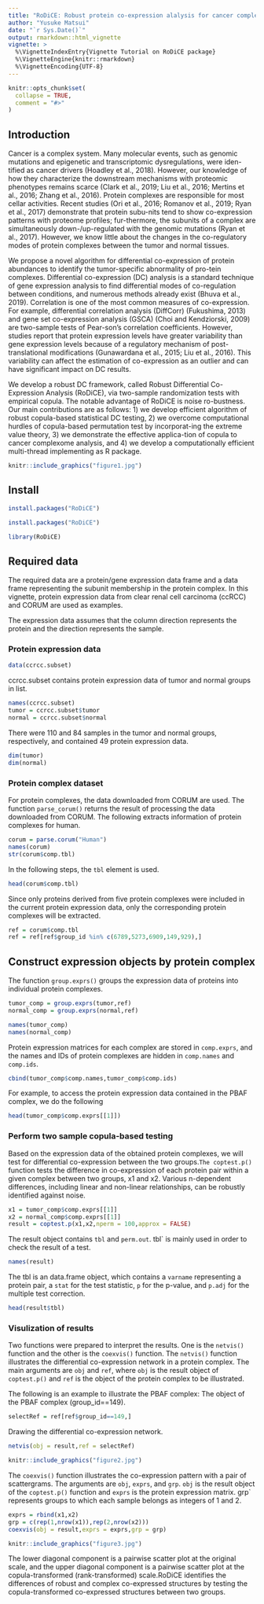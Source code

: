 ```yaml
---
title: "RoDiCE: Robust protein co-expression alalysis for cancer complexome"
author: "Yusuke Matsui"
date: "`r Sys.Date()`"
output: rmarkdown::html_vignette
vignette: >
  %\VignetteIndexEntry{Vignette Tutorial on RoDiCE package}
  %\VignetteEngine{knitr::rmarkdown}
  %\VignetteEncoding{UTF-8}
---
```


```r
knitr::opts_chunk$set(
  collapse = TRUE,
  comment = "#>"
)
```

## Introduction

  Cancer is a complex system. Many molecular events, such as genomic mutations and epigenetic and transcriptomic dysregulations, were iden-tified as cancer drivers (Hoadley et al., 2018). However, our knowledge of how they characterize the downstream mechanisms with proteomic phenotypes remains scarce (Clark et al., 2019; Liu et al., 2016; Mertins et al., 2016; Zhang et al., 2016). Protein complexes are responsible for most cellar activities. Recent studies (Ori et al., 2016; Romanov et al., 2019; Ryan et al., 2017) demonstrate that protein subu-nits tend to show co-expression patterns with proteome profiles; fur-thermore, the subunits of a complex are simultaneously down-/up-regulated with the genomic mutations (Ryan et al., 2017). However, we know little about the changes in the co-regulatory modes of protein complexes between the tumor and normal tissues.


  We propose a novel algorithm for differential co-expression of protein abundances to identify the tumor-specific abnormality of pro-tein complexes. Differential co-expression (DC) analysis is a standard technique of gene expression analysis to find differential modes of co-regulation between conditions, and numerous methods already exist (Bhuva et al., 2019). Correlation is one of the most common measures of co-expression. For example, differential correlation analysis (DiffCorr) (Fukushima, 2013) and gene set co-expression analysis (GSCA) (Choi and Kendziorski, 2009) are two-sample tests of Pear-son’s correlation coefficients. However, studies report that protein expression levels have greater variability than gene expression levels because of  a regulatory mechanism of post-translational modifications (Gunawardana et al., 2015; Liu et al., 2016). This variability can affect the estimation of co-expression as an outlier and can have significant impact on DC results.
  
    
  We develop a robust DC framework, called Robust Differential Co-Expression Analysis (RoDiCE), via two-sample randomization tests with empirical copula. The notable advantage of RoDiCE is noise ro-bustness. Our main contributions are as follows: 1) we develop efficient algorithm of robust copula-based statistical DC testing, 2) we overcome computational hurdles of copula-based permutation test by incorporat-ing the extreme value theory, 3) we demonstrate the effective applica-tion of copula to cancer complexome analysis, and 4) we develop a computationally efficient multi-thread implementing as R package. 
  
```r
knitr::include_graphics("figure1.jpg")
```


## Install
```r
install.packages("RoDiCE")
```

```r
install.packages("RoDiCE")
```


```r
library(RoDiCE)
```

## Required data
The required data are a protein/gene expression data frame and a data frame representing the subunit membership in the protein complex. In this vignette, protein expression data from clear renal cell carcinoma (ccRCC) and CORUM are used as examples.  

The expression data assumes that the column direction represents the protein and the direction represents the sample.  

### Protein expression data
```r
data(ccrcc.subset)
```

ccrcc.subset contains protein expression data of tumor and normal groups in list.
```r
names(ccrcc.subset)
tumor = ccrcc.subset$tumor
normal = ccrcc.subset$normal
```

There were 110 and 84 samples in the tumor and normal groups, respectively, and contained 49 protein expression data.

```r
dim(tumor)
dim(normal)
```

### Protein complex dataset
For protein complexes, the data downloaded from CORUM are used. The function `parse_corum()` returns the result of processing the data downloaded from CORUM. The following extracts information of protein complexes for human.

```r
corum = parse.corum("Human")
names(corum)
str(corum$comp.tbl)
```

In the following steps, the `tbl` element is used.
```r
head(corum$comp.tbl)
```
Since only proteins derived from five protein complexes were included in the current protein expression data, only the corresponding protein complexes will be extracted.

```r
ref = corum$comp.tbl
ref = ref[ref$group_id %in% c(6789,5273,6909,149,929),]
```



## Construct expression objects by protein complex
The function `group.exprs()` groups the expression data of proteins into individual protein complexes.
```r
tumor_comp = group.exprs(tumor,ref)
normal_comp = group.exprs(normal,ref)
```

```r
names(tumor_comp)
names(normal_comp)
```



Protein expression matrices for each complex are stored in `comp.exprs`, and the names and IDs of protein complexes are hidden in `comp.names` and `comp.ids`.

```r
cbind(tumor_comp$comp.names,tumor_comp$comp.ids)
```

For example, to access the protein expression data contained in the PBAF complex, we do the following
```r
head(tumor_comp$comp.exprs[[1]])
```

### Perform two sample copula-based testing
Based on the expression data of the obtained protein complexes, we will test for differential co-expression between the two groups.`The coptest.p()` function tests the difference in co-expression of each protein pair within a given complex between two groups, x1 and x2. Various n-dependent differences, including linear and non-linear relationships, can be robustly identified against noise.

```r
x1 = tumor_comp$comp.exprs[[1]]
x2 = normal_comp$comp.exprs[[1]]
result = coptest.p(x1,x2,nperm = 100,approx = FALSE)
```

The result object contains `tbl` and `perm.out`. tbl` is mainly used in order to check the result of a test.
```r
names(result)
```

The tbl is an data.frame object, which contains a `varname` representing a protein pair, a `stat` for the test statistic, `p` for the p-value, and `p.adj` for the multiple test correction.

```r
head(result$tbl)
```

### Visulization of results

Two functions were prepared to interpret the results. One is the `netvis()` function and the other is the `coexvis()` function. The `netvis()` function illustrates the differential co-expression network in a protein complex. The main arguments are `obj` and `ref`, where `obj` is the result object of `coptest.p()` and `ref` is the object of the protein complex to be illustrated. 


The following is an example to illustrate the PBAF complex: The object of the PBAF complex (group_id==149).

```r
selectRef = ref[ref$group_id==149,]
```

Drawing the differential co-expression network.
```r
netvis(obj = result,ref = selectRef)
```

```r
knitr::include_graphics("figure2.jpg")
```

The `coexvis()` function illustrates the co-expression pattern with a pair of scattergrams. The arguments are `obj`, `exprs`, and `grp`. `obj` is the result object of the `coptest.p()` function and `exprs` is the protein expression matrix. grp` represents groups to which each sample belongs as integers of 1 and 2.

```r
exprs = rbind(x1,x2)
grp = c(rep(1,nrow(x1)),rep(2,nrow(x2)))
coexvis(obj = result,exprs = exprs,grp = grp)
```

```r
knitr::include_graphics("figure3.jpg")
```

The lower diagonal component is a pairwise scatter plot at the original scale, and the upper diagonal component is a pairwise scatter plot at the copula-transformed (rank-transformed) scale.RoDiCE identifies the differences of robust and complex co-expressed structures by testing the copula-transformed co-expressed structures between two groups.
